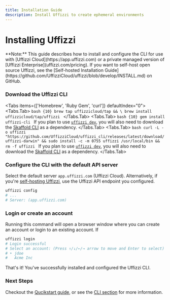 ```yaml
---
title: Installation Guide
description: Install Uffizzi to create ephemeral environments
---
```



# Installing Uffizzi

<Callout className="mt-6">
  **Note:** This guide describes how to install and configure the CLI for use with [Uffizzi Cloud](https://app.uffizzi.com) or a private managed version of [Uffizzi Enterprise](uffizzi.com/pricing). If you want to self-host open source Uffizzi, see the [Self-hosted Installation Guide](https://github.com/UffizziCloud/uffizzi/blob/develop/INSTALL.md) on GitHub.
</Callout>

<Steps>

### Download the Uffizzi CLI


<Tabs items={['Homebrew', 'Ruby Gem', 'curl']} defaultIndex="0">
    <Tabs.Tab>
        ```bash {10}
		brew tap uffizzicloud/tap && \
		brew install uffizzicloud/tap/uffizzi
		```
    </Tabs.Tab>
    <Tabs.Tab>
        ```bash {10}
		gem install uffizzi-cli
		```
    If you plan to use [`uffizzi dev`](/docs/cli/commands/dev), you will also need to download the [Skaffold CLI](https://skaffold.dev/docs/install/#standalone-binary) as a dependency.
    </Tabs.Tab>
    <Tabs.Tab>
        ```bash
        curl -L -o uffizzi "https://github.com/UffizziCloud/uffizzi_cli/releases/latest/download/uffizzi-darwin" && sudo install -c -m 0755 uffizzi /usr/local/bin && rm -f uffizzi
        ```
        If you plan to use [`uffizzi dev`](/docs/cli/commands/dev), you will also need to download the [Skaffold CLI](https://skaffold.dev/docs/install/#standalone-binary) as a dependency.
    </Tabs.Tab>
</Tabs>


### Configure the CLI with the default API server

Select the default server `app.uffizzi.com` (Uffizzi Cloud). Alternatively, if you're [self-hosting Uffizzi](https://github.com/UffizziCloud/uffizzi/blob/develop/INSTALL.md), use the Uffizzi API endpoint you configured.

```bash {10}
uffizzi config
# ...
# Server: (app.uffizzi.com)
```

### Login or create an account

Running this command will open a browser window where you can create an account or login to an existing account. If

```bash {10}
uffizzi login
# Login successful
# Select an account: (Press ↑/↓/←/→ arrow to move and Enter to select)
# ‣ jdoe
#   Acme Inc
```
</Steps>

That's it! You've successfully installed and configured the Uffizzi CLI.

### Next Steps

Checkout the [Qucikstart guide](quickstart), or see the [CLI section](cli) for more information.
